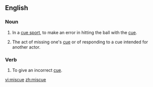 ==English==

===Noun===
{{en-noun}}

# {{sport}} In a [[cue sport]], to make an error in hitting the ball with the [[cue]].
# {{theater}} The act of missing one's [[cue]] or of responding to a cue intended for another actor.

===Verb===
{{en-verb|miscues|miscuing|miscued|miscued}}

# {{theater}} To give an incorrect [[cue]].

[[vi:miscue]]
[[zh:miscue]]